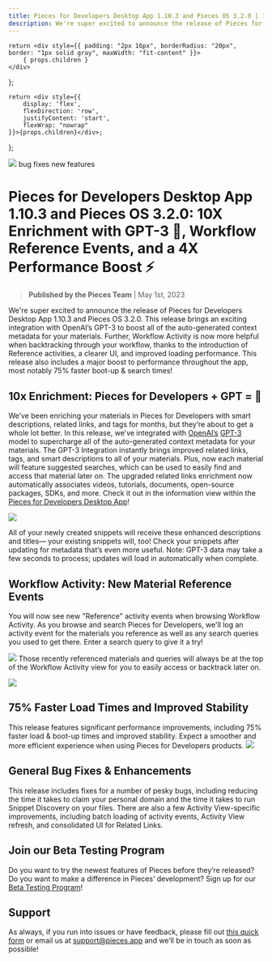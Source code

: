 ```yaml
---
title: Pieces for Developers Desktop App 1.10.3 and Pieces OS 3.2.0 | 10X Enrichment with GPT-3 🤯, Workflow Reference Events, and a 4X Performance Boost ⚡️
description: We're super excited to announce the release of Pieces for Developers Desktop App 1.10.3 and Pieces OS 3.2.0. This release brings an exciting integration with OpenAI’s GPT-3 to boost all of the auto-generated context metadata for your materials. Further, Workflow Activity is now more helpful when backtracking through your workflow, thanks to the introduction of Reference activities, a clearer UI, and improved loading performance. This release also includes a major boost to performance throughout the app, most notably 75% faster boot-up & search times!
---
```


    return <div style={{ padding: "2px 16px", borderRadius: "20px", border: "1px solid gray", maxWidth: "fit-content" }}>
        { props.children }
    </div>
};

    return <div style={{
        display: 'flex',
        flexDirection: 'row',
        justifyContent: 'start',
        flexWrap: "nowrap"
    }}>{props.children}</div>;
};

<link rel="canonical" href="https://code.pieces.app/updates/pieces-for-developers-desktop-app-1103-and-pieces-os-320-10x-enrichment-with-gpt-3-workflow-reference-events-and-a-4x-performance-boost" />

![](https://uploads-ssl.webflow.com/6143afec68f555387049efb3/63dad0ae11b1e6650e804222_PFD1_10_3_466caeeaffaa182a2e141580971a6c00_2000.png)
<GridFlexRow><Tag>bug fixes</Tag> <Tag>new features</Tag></GridFlexRow>

# Pieces for Developers Desktop App 1.10.3 and Pieces OS 3.2.0: 10X Enrichment with GPT-3 🤯, Workflow Reference Events, and a 4X Performance Boost ⚡️
> **Published by the Pieces Team** | May 1st, 2023

We're super excited to announce the release of Pieces for Developers Desktop App 1.10.3 and Pieces OS 3.2.0. This release brings an exciting integration with OpenAI’s GPT-3 to boost all of the auto-generated context metadata for your materials. Further, Workflow Activity is now more helpful when backtracking through your workflow, thanks to the introduction of Reference activities, a clearer UI, and improved loading performance. This release also includes a major boost to performance throughout the app, most notably 75% faster boot-up & search times!

## 10x Enrichment: Pieces for Developers + GPT = 🤯
We’ve been enriching your materials in Pieces for Developers with smart descriptions, related links, and tags for months, but they’re about to get a whole lot better. In this release, we’ve integrated with <a href="https://openai.com/" target="_blank" rel="noopener noreferrer">OpenAI’s</a> <a href="https://openai.com/api/" target="_blank" rel="noopener noreferrer">GPT-3</a> model to supercharge all of the auto-generated context metadata for your materials.
The GPT-3 Integration instantly brings improved related links, tags, and smart descriptions to all of your materials. Plus, now each material will feature suggested searches, which can be used to easily find and access that material later on. The upgraded related links enrichment now automatically associates videos, tutorials, documents, open-source packages, SDKs, and more. Check it out in the information view within the <a href="https://code.pieces.app/install" target="_blank" rel="noopener noreferrer">Pieces for Developers Desktop App</a>!

![](https://uploads-ssl.webflow.com/6143afec68f555387049efb3/63dad0af11b1e64e3d804226_GPT_ENRICHED_CONTEXT2_5ae9357880bd2857daccec0e9abba606.gif)

All of your newly created snippets will receive these enhanced descriptions and titles— your existing snippets will, too! Check your snippets after updating for metadata that’s even more useful.
Note: GPT-3 data may take a few seconds to process; updates will load in automatically when complete.

## Workflow Activity: New Material Reference Events
You will now see new &quot;Reference&quot; activity events when browsing Workflow Activity. As you browse and search Pieces for Developers, we'll log an activity event for the materials you reference as well as any search queries you used to get there. Enter a search query to give it a try!

![](https://uploads-ssl.webflow.com/6143afec68f555387049efb3/63dad0af11b1e6caca804224_REFERENCE_SNIPPET_PFD_032e3ebfa8e8787b0aed2663ecc8f8b8.gif)
Those recently referenced materials and queries will always be at the top of the Workflow Activity view for you to easily access or backtrack later on.

![](https://uploads-ssl.webflow.com/6143afec68f555387049efb3/63dad0af11b1e6c63e804225_REFERENCED_WHILE_SEARCHING2_aee345cc120b6b1e5da108804f79ae1e.gif)

## 75% Faster Load Times and Improved Stability
This release features significant performance improvements, including 75% faster load & boot-up times and improved stability. Expect a smoother and more efficient experience when using Pieces for Developers products.
![](https://uploads-ssl.webflow.com/6143afec68f555387049efb3/63dad0af11b1e607a8804223_perf_improvement_chart2_51db87e724f3b1eb6808fe804f3ad295_800.png)

## General Bug Fixes & Enhancements
This release includes fixes for a number of pesky bugs, including reducing the time it takes to claim your personal domain and the time it takes to run Snippet Discovery on your files. There are also a few Activity View-specific improvements, including batch loading of activity events, Activity View refresh, and consolidated UI for Related Links.

## Join our Beta Testing Program
Do you want to try the newest features of Pieces before they’re released? Do you want to make a difference in Pieces’ development? Sign up for our <a href="https://getpieces.typeform.com/to/XGGlUqEI" target="_blank" rel="noopener noreferrer">Beta Testing Program</a>!

## Support
As always, if you run into issues or have feedback, please fill out <a href="https://getpieces.typeform.com/to/mCjBSIjF" target="_blank" rel="noopener noreferrer">this quick form</a> or email us at <a href="mailto:support@pieces.app" target="_blank" rel="noopener noreferrer">support@pieces.app</a> and we’ll be in touch as soon as possible!
